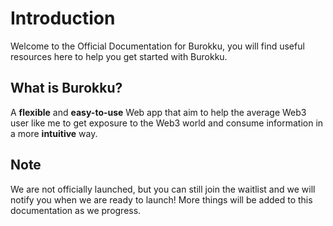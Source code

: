 # Introduction

Welcome to the Official Documentation for Burokku, you will find useful resources here to help you get started with Burokku.

## What is Burokku?

A **flexible** and **easy-to-use** Web app that aim to help the average Web3 user like me to get exposure to the Web3 world and consume information in a more **intuitive** way.

## Note

We are not officially launched, but you can still join the waitlist and we will notify you when we are ready to launch! More things will be added to this documentation as we progress.